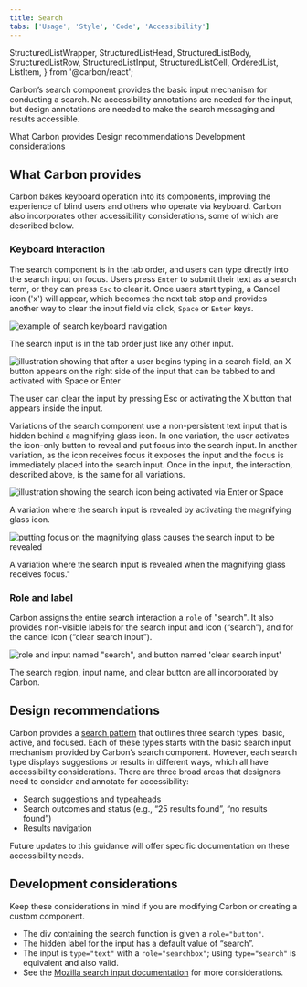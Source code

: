 ```yaml
---
title: Search
tabs: ['Usage', 'Style', 'Code', 'Accessibility']
---
```


  StructuredListWrapper,
  StructuredListHead,
  StructuredListBody,
  StructuredListRow,
  StructuredListInput,
  StructuredListCell,
  OrderedList,
  ListItem,
} from '@carbon/react';

<PageDescription>

Carbon’s search component provides the basic input mechanism for conducting a
search. No accessibility annotations are needed for the input, but design
annotations are needed to make the search messaging and results accessible.

</PageDescription>

<AnchorLinks>

<AnchorLink>What Carbon provides</AnchorLink>
<AnchorLink>Design recommendations</AnchorLink>
<AnchorLink>Development considerations</AnchorLink>

</AnchorLinks>

## What Carbon provides

Carbon bakes keyboard operation into its components, improving the experience of
blind users and others who operate via keyboard. Carbon also incorporates other
accessibility considerations, some of which are described below.

### Keyboard interaction

The search component is in the tab order, and users can type directly into the
search input on focus. Users press `Enter` to submit their text as a search
term, or they can press `Esc` to clear it. Once users start typing, a Cancel
icon ('x') will appear, which becomes the next tab stop and provides another way
to clear the input field via click, `Space` or `Enter` keys.

<Row>
<Column colLg={8}>

![example of search keyboard navigation](images/search-accessibility-1.png)

<Caption>
  The search input is in the tab order just like any other input.
</Caption>

</Column>
</Row>

<Row>
<Column colLg={8}>

![illustration showing that after a user begins typing in a search field, an X button appears on the right side of the input that can be tabbed to and activated with Space or Enter](images/search-accessibility-2.png)

<Caption>
  The user can clear the input by pressing Esc or activating the X button that
  appears inside the input.
</Caption>

</Column>
</Row>

Variations of the search component use a non-persistent text input that is
hidden behind a magnifying glass icon. In one variation, the user activates the
icon-only button to reveal and put focus into the search input. In another
variation, as the icon receives focus it exposes the input and the focus is
immediately placed into the search input. Once in the input, the interaction,
described above, is the same for all variations.

<Row>
<Column colMd={4} colLg={4}>

![illustration showing the search icon being activated via Enter or Space](images/search-accessibility-3.png)

<Caption>
  A variation where the search input is revealed by activating the magnifying
  glass icon.
</Caption>

</Column>
<Column colMd={4} colLg={4}>

![putting focus on the magnifying glass causes the search input to be revealed](images/search-accessibility-4.png)

<Caption>
  A variation where the search input is revealed when the magnifying glass
  receives focus."
</Caption>

</Column>
</Row>

### Role and label

Carbon assigns the entire search interaction a `role` of "search". It also
provides non-visible labels for the search input and icon (“search”), and for
the cancel icon (“clear search input”).

<Row>
<Column colLg={8}>

![role and input named "search", and button named 'clear search input'](images/search-accessibility-5.png)

<Caption>
  The search region, input name, and clear button are all incorporated by
  Carbon.
</Caption>

</Column>
</Row>

## Design recommendations

Carbon provides a
[search pattern](https://carbondesignsystem.com/patterns/search-pattern/) that
outlines three search types: basic, active, and focused. Each of these types
starts with the basic search input mechanism provided by Carbon’s search
component. However, each search type displays suggestions or results in
different ways, which all have accessibility considerations. There are three
broad areas that designers need to consider and annotate for accessibility:

- Search suggestions and typeaheads
- Search outcomes and status (e.g., “25 results found”, “no results found”)
- Results navigation

Future updates to this guidance will offer specific documentation on these
accessibility needs.

## Development considerations

Keep these considerations in mind if you are modifying Carbon or creating a
custom component.

- The div containing the search function is given a `role="button"`.
- The hidden label for the input has a default value of “search”.
- The input is `type="text"` with a `role="searchbox"`; using `type="search"` is
  equivalent and also valid.
- See the
  [Mozilla search input documentation](https://developer.mozilla.org/en-US/docs/Web/HTML/Element/input/search)
  for more considerations.
